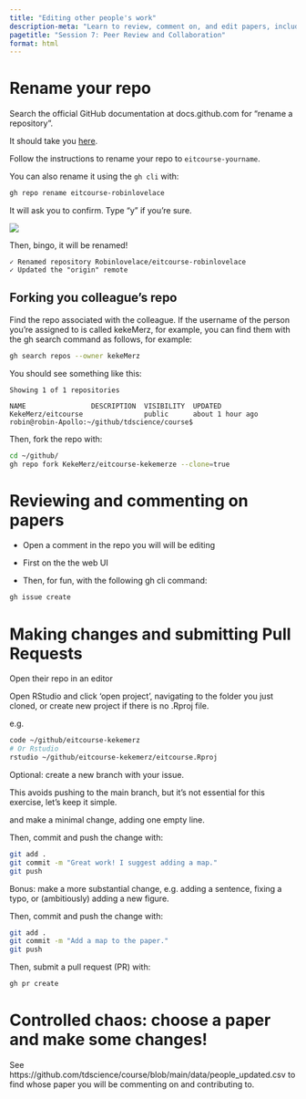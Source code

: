 ```yaml
---
title: "Editing other people's work"
description-meta: "Learn to review, comment on, and edit papers, including submitting pull requests and resolving conflicts."
pagetitle: "Session 7: Peer Review and Collaboration"
format: html
---
```


# Rename your repo

Search the official GitHub documentation at docs.github.com for "rename a repository".

It should take you [here](https://docs.github.com/en/repositories/creating-and-managing-repositories/renaming-a-repository).

Follow the instructions to rename your repo to `eitcourse-yourname`.

You can also rename it using the `gh cli` with:

``` bash
gh repo rename eitcourse-robinlovelace
```

It will ask you to confirm.
Type "y" if you're sure.

![](images/paste-6.png)

Then, bingo, it will be renamed!

```         
✓ Renamed repository Robinlovelace/eitcourse-robinlovelace
✓ Updated the "origin" remote
```

## Forking you colleague's repo

Find the repo associated with the colleague.
If the username of the person you're assigned to is called kekeMerz, for example, you can find them with the gh search command as follows, for example:

``` bash
gh search repos --owner kekeMerz
```

You should see something like this:

```
Showing 1 of 1 repositories

NAME                DESCRIPTION  VISIBILITY  UPDATED         
KekeMerz/eitcourse               public      about 1 hour ago
robin@robin-Apollo:~/github/tdscience/course$
```

Then, fork the repo with:

``` bash
cd ~/github/
gh repo fork KekeMerz/eitcourse-kekemerze --clone=true
```

# Reviewing and commenting on papers

-   Open a comment in the repo you will will be editing
-   First on the the web UI


- Then, for fun, with the following gh cli command:

``` bash
gh issue create
```



# Making changes and submitting Pull Requests

Open their repo in an editor

Open RStudio and click 'open project', navigating to the folder you just cloned, or create new project if there is no .Rproj file.

e.g. 

``` bash
code ~/github/eitcourse-kekemerz
# Or Rstudio
rstudio ~/github/eitcourse-kekemerz/eitcourse.Rproj
```

Optional: create a new branch with your issue.

This avoids pushing to the main branch, but it's not essential for this exercise, let's keep it simple.

and make a minimal change, adding one empty line.

Then, commit and push the change with:

``` bash
git add .
git commit -m "Great work! I suggest adding a map."
git push
```

Bonus: make a more substantial change, e.g. adding a sentence, fixing a typo, or (ambitiously) adding a new figure.

Then, commit and push the change with:

``` bash
git add .
git commit -m "Add a map to the paper."
git push
```

Then, submit a pull request (PR) with:

``` bash
gh pr create
```

# Controlled chaos: choose a paper and make some changes!

See https://github.com/tdscience/course/blob/main/data/people_updated.csv to find whose paper you will be commenting on and contributing to.